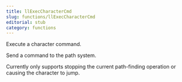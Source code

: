 ```yaml
---
title: llExecCharacterCmd
slug: functions/llExecCharacterCmd
editorial: stub
category: functions
---
```


<LSLFunction name="llExecCharacterCmd"/>

Execute a character command.

Send a command to the path system.

Currently only supports stopping the current path-finding operation or causing the character to jump.
